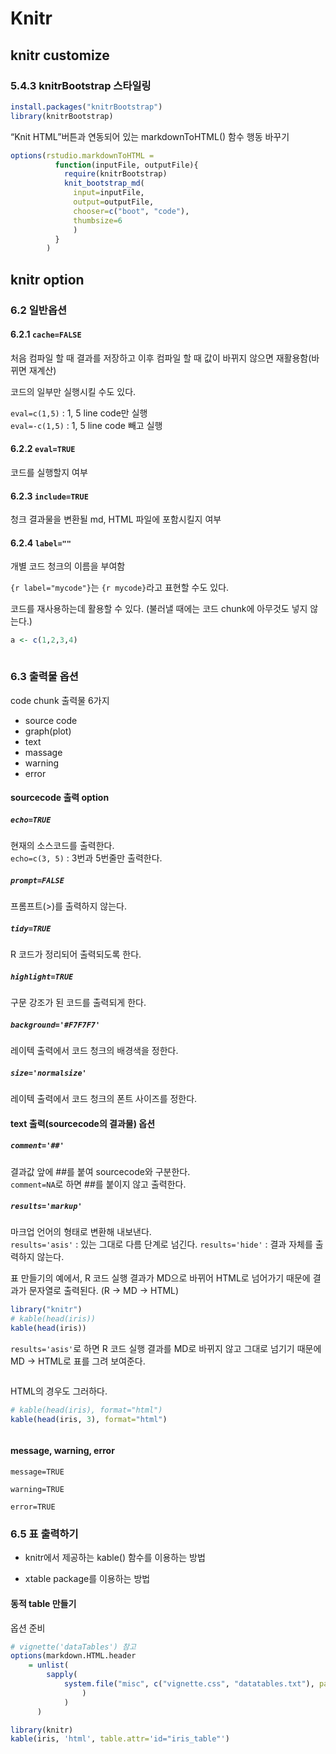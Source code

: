 Knitr
====================================================

knitr customize
----------------------------------------------------

### 5.4.3 knitrBootstrap 스타일링

```r
install.packages("knitrBootstrap")
library(knitrBootstrap)
```

"Knit HTML"버튼과 연동되어 있는  markdownToHTML() 함수 행동 바꾸기
```r
options(rstudio.markdownToHTML = 
          function(inputFile, outputFile){
            require(knitrBootstrap)
            knit_bootstrap_md(
              input=inputFile,
              output=outputFile,
              chooser=c("boot", "code"),
              thumbsize=6
              )
          }
        )
```


knitr option
----------------------------------------------------

### 6.2 일반옵션

#### 6.2.1 `cache=FALSE`

처음 컴파일 할 때 결과를 저장하고 이후 컴파일 할 때 값이 바뀌지 않으면 재활용함(바뀌면 재계산)

코드의 일부만 실행시킬 수도 있다.

`eval=c(1,5)` : 1, 5 line code만 실행  
`eval=-c(1,5)` : 1, 5 line code 빼고 실행

#### 6.2.2 `eval=TRUE`

코드를 실행할지 여부

#### 6.2.3 `include=TRUE`

청크 결과물을 변환될 md, HTML 파일에 포함시킬지 여부

#### 6.2.4 `label=""`

개별 코드 청크의 이름을 부여함

`{r label="mycode"}`는 `{r mycode}`라고 표현할 수도 있다.

코드를 재사용하는데 활용할 수 있다. (불러낼 때에는 코드 chunk에 아무것도 넣지 않는다.)

```r
a <- c(1,2,3,4)
```

```r
```

### 6.3 출력물 옵션

code chunk 출력물 6가지

- source code
- graph(plot)
- text
- massage
- warning
- error

#### sourcecode 출력 option 

##### `echo=TRUE`

현재의 소스코드를 출력한다.  
`echo=c(3, 5)` : 3번과 5번줄만 출력한다. 

##### `prompt=FALSE`

프롬프트(>)를 출력하지 않는다.

##### `tidy=TRUE`

R 코드가 정리되어 출력되도록 한다.

##### `highlight=TRUE`

구문 강조가 된 코드를 출력되게 한다.

##### `background='#F7F7F7'`

레이텍 출력에서 코드 청크의 배경색을 정한다.

##### `size='normalsize'`

레이텍 출력에서 코드 청크의 폰트 사이즈를 정한다. 

#### text 출력(sourcecode의 결과물) 옵션

##### `comment='##'`

결과값 앞에 ##를 붙여 sourcecode와 구분한다.  
`comment=NA`로 하면 ##를 붙이지 않고 출력한다. 

##### `results='markup'`

마크업 언어의 형태로 변환해 내보낸다.  
`results='asis'` : 있는 그대로 다름 단계로 넘긴다.
`results='hide'` : 결과 자체를 출력하지 않는다.

표 만들기의 예에서, R 코드 실행 결과가 MD으로 바뀌어 HTML로 넘어가기 때문에 결과가 문자열로 출력된다. (R -> MD -> HTML)

```r
library("knitr")
# kable(head(iris))
kable(head(iris))
```

`results='asis'`로 하면 R 코드 실행 결과를 MD로 바뀌지 않고 그대로 넘기기 때문에 MD -> HTML로 표를 그려 보여준다.

```r
```

HTML의 경우도 그러하다. 

```r
# kable(head(iris), format="html")
kable(head(iris, 3), format="html")
```

```r
```

#### message, warning, error

`message=TRUE`

`warning=TRUE`

`error=TRUE`

### 6.5 표 출력하기

* knitr에서 제공하는 kable() 함수를 이용하는 방법

* xtable package를 이용하는 방법

#### 동적 table 만들기

옵션 준비

```r
# vignette('dataTables') 참고
options(markdown.HTML.header
    = unlist(
        sapply(
            system.file("misc", c("vignette.css", "datatables.txt"), package='knitr'), readLines
                )
            )
      )
```


```r
library(knitr)
kable(iris, 'html', table.attr='id="iris_table"')
```

<script type="text/javascript" charset="utf-8">
  $(document).ready(
    function(){
      $('#iris_table').dataTable();
    }
  );
</script>



